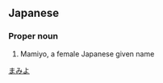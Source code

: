 ==Japanese==
{{ja-kanjitab|真|実|代}}

===Proper noun===
{{ja-pos|proper|まみよ}}

# Mamiyo, a female Japanese given name

[[Category:Japanese female given names|まみよ]]